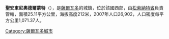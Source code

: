 '''聖安東尼奧德爾蒙特'''（{{lang-es|San Antonio del Monte}}），是[[薩爾瓦多|薩爾瓦多]]的城鎮，位於該國西部，由[[松索納特省|松索納特省]]負責管轄，面積25.11平方公里，海拔高度212米，2007年人口26,902，人口密度每平方公里1,071.37人。

{{Coord|13|43|N|89|44|W|region:SV_type:city|display=title}}

{{ElSalvador-geo-stub}}
[[Category:薩爾瓦多城市|Category:薩爾瓦多城市]]